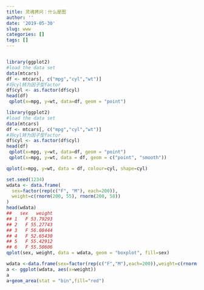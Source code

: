 ```yaml
---
title: 灵魂拷问：什么是图
author: ''
date: '2019-05-30'
slug: www
categories: []
tags: []
---
```

```r
```


```r
library(ggplot2)
#load the data set
data(mtcars)
df <- mtcars[, c("mpg","cyl","wt")]
#将cyl转为因子型factor
df$cyl <- as.factor(df$cyl)
head(df)
 qplot(x=mpg, y=wt, data=df, geom = "point")

```


```r
library(ggplot2)
#load the data set
data(mtcars)
df <- mtcars[, c("mpg","cyl","wt")]
#将cyl转为因子型factor
df$cyl <- as.factor(df$cyl)
head(df)
 qplot(x=mpg, y=wt, data=df, geom = "point")
 qplot(x=mpg, y=wt, data = df, geom = c("point", "smooth"))
```
```r
qplot(x=mpg, y=wt, data = df, colour=cyl, shape=cyl)
```
```r
set.seed(1234)
wdata <- data.frame(
  sex=factor(rep(c("F", "M"), each=200)),
  weight=c(rnorm(200, 55), rnorm(200, 58))
)
head(wdata)
##   sex   weight
## 1   F 53.79293
## 2   F 55.27743
## 3   F 56.08444
## 4   F 52.65430
## 5   F 55.42912
## 6   F 55.50606
qplot(sex, weight, data = wdata, geom = "boxplot", fill=sex)
```
```r
wdata <-data.frame(sex=factor(rep(c("F","M"),each=200)),weight=c(rnorm(200,55),rnorm(200,58)))
a <- ggplot(wdata, aes(x=weight))
a
a+geom_area(stat = "bin",fill="red")
```


